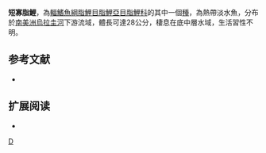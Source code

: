 {{Speciesbox 
| taxon = Oligosarcus brevioris
| status = NE
| status_system = IUCN3.1
| authority =  [[Menezes|Menezes]], 1987
| synonyms = 
}}
'''短寡脂鯉'''，為[[輻鰭魚綱|輻鰭魚綱]][[脂鯉目|脂鯉目]][[脂鯉亞目|脂鯉亞目]][[脂鯉科|脂鯉科]]的其中一個[[種|種]]，為熱帶淡水魚，分布於[[南美洲|南美洲]][[烏拉圭河|烏拉圭河]]下游流域，體長可達28公分，棲息在底中層水域，生活習性不明。

==参考文献==
{{refbegin}}
*{{FishBase_species|genus=Oligosarcus|species=brevioris|year=2013|month=12}}
{{refend}}

== 扩展阅读 ==
{{refbegin}}
*{{wikispecies-inline|Oligosarcus brevioris|短寡脂鯉}}
{{refend}}
{{Taxonbar|from=Q5516591}}

[[Category:寡脂鯉屬|D]]


{{魚類小作品}}